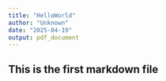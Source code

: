 ```yaml
---
title: "HelloWorld"
author: "Unknown"
date: "2025-04-19"
output: pdf_document
---
```


## This is the first markdown file
